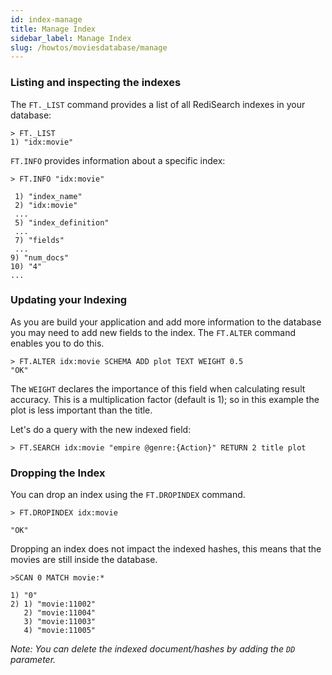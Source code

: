 ```yaml
---
id: index-manage
title: Manage Index
sidebar_label: Manage Index
slug: /howtos/moviesdatabase/manage
---
```




### Listing and inspecting the indexes

The `FT._LIST` command provides a list of all RediSearch indexes in your database:

```
> FT._LIST
1) "idx:movie"
```

`FT.INFO` provides information about a specific index:

```
> FT.INFO "idx:movie" 
 
 1) "index_name"
 2) "idx:movie"
 ...
 5) "index_definition"
 ...
 7) "fields"
 ...
9) "num_docs"
10) "4" 
...

```


### Updating your Indexing

As you are build your application and add more information to the database you may need to add new fields to the index. The `FT.ALTER` command enables you to do this.

```
> FT.ALTER idx:movie SCHEMA ADD plot TEXT WEIGHT 0.5
"OK"
```

The `WEIGHT` declares the importance of this field when calculating result accuracy. This is a multiplication factor (default is 1); so in this example the plot is less important than the title.

Let's do a query with the new indexed field:

```
> FT.SEARCH idx:movie "empire @genre:{Action}" RETURN 2 title plot

```


### Dropping the Index


You can drop an index using the `FT.DROPINDEX` command.

```
> FT.DROPINDEX idx:movie

"OK"
```

Dropping an index does not impact the indexed hashes, this means that the movies are still inside the database.

```
>SCAN 0 MATCH movie:*

1) "0"
2) 1) "movie:11002"
   2) "movie:11004"
   3) "movie:11003"
   4) "movie:11005"
```


*Note: You can delete the indexed document/hashes by adding the `DD` parameter.*

